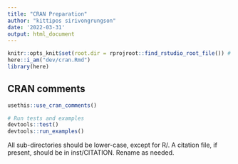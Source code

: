 ```yaml
---
title: "CRAN Preparation"
author: "kittipos sirivongrungson"
date: '2022-03-31'
output: html_document
---
```


```r
knitr::opts_knit$set(root.dir = rprojroot::find_rstudio_root_file()) # Set WD to Root
here::i_am("dev/cran.Rmd")
library(here)

```

## CRAN comments

```r
usethis::use_cran_comments()
```

```r
# Run tests and examples
devtools::test()
devtools::run_examples()
```

All sub-directories should be lower-case, except for R/. A citation file, if present, should be in inst/CITATION. Rename as needed.


